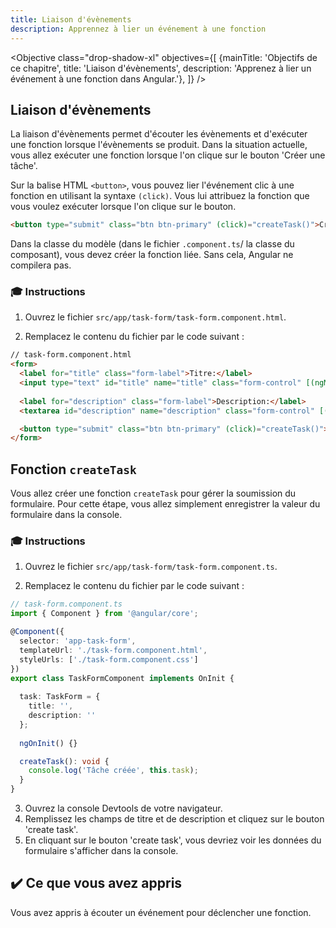 ```yaml
---
title: Liaison d'évènements
description: Apprennez à lier un événement à une fonction
---
```



<Objective class="drop-shadow-xl" objectives={[
{mainTitle: 'Objectifs de ce chapitre', title: 'Liaison d\'évènements', description: 'Apprenez à lier un événement à une fonction dans Angular.'},
]} />


## Liaison d'évènements

La liaison d'évènements permet d'écouter les évènements et d'exécuter une fonction lorsque l'évènements se produit.
Dans la situation actuelle, vous allez exécuter une fonction lorsque l'on clique sur le bouton 'Créer une tâche'.

Sur la balise HTML `<button>`, vous pouvez lier l'événement clic à une fonction en utilisant la syntaxe `(click)`.
Vous lui attribuez la fonction que vous voulez exécuter lorsque l'on clique sur le bouton.

```html ins="(click)="createTask()""
<button type="submit" class="btn btn-primary" (click)="createTask()">Créer une tâche</button>
```

Dans la classe du modèle (dans le fichier `.component.ts`/ la classe du composant), vous devez créer la fonction liée. Sans cela, Angular ne compilera pas.

### 🎓 Instructions

1. Ouvrez le fichier `src/app/task-form/task-form.component.html`.

2. Remplacez le contenu du fichier par le code suivant :

```html ins={"Ajoutez la liaison d\'évènement de soumission du formulaire": 8-9} ins="(click)="createTask()""
// task-form.component.html
<form>
  <label for="title" class="form-label">Titre:</label>
  <input type="text" id="title" name="title" class="form-control" [(ngModel)]="task.title">
  
  <label for="description" class="form-label">Description:</label>
  <textarea id="description" name="description" class="form-control" [(ngModel)]="task.description"></textarea>

  <button type="submit" class="btn btn-primary" (click)="createTask()">Créer une tâche</button>
</form>
```

## Fonction `createTask`

Vous allez créer une fonction `createTask` pour gérer la soumission du formulaire.
Pour cette étape, vous allez simplement enregistrer la valeur du formulaire dans la console.

### 🎓 Instructions

1. Ouvrez le fichier `src/app/task-form/task-form.component.ts`.

2. Remplacez le contenu du fichier par le code suivant :

```typescript ins={"Ajoutez la méthode createTask": 17-20}
// task-form.component.ts
import { Component } from '@angular/core';

@Component({
  selector: 'app-task-form',
  templateUrl: './task-form.component.html',
  styleUrls: ['./task-form.component.css']
})
export class TaskFormComponent implements OnInit {
    
  task: TaskForm = {
    title: '',
    description: ''
  };
    
  ngOnInit() {}  

  createTask(): void {
    console.log('Tâche créée', this.task);
  }
}
```

3. Ouvrez la console Devtools de votre navigateur.
4. Remplissez les champs de titre et de description et cliquez sur le bouton 'create task'.
4. En cliquant sur le bouton 'create task', vous devriez voir les données du formulaire s'afficher dans la console.

## ✔️ Ce que vous avez appris

Vous avez appris à écouter un événement pour déclencher une fonction.
